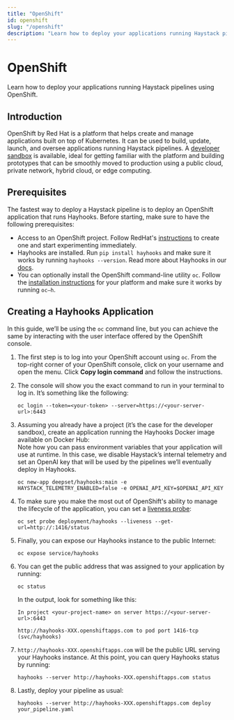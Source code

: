 ```yaml
---
title: "OpenShift"
id: openshift
slug: "/openshift"
description: "Learn how to deploy your applications running Haystack pipelines using OpenShift."
---
```


# OpenShift

Learn how to deploy your applications running Haystack pipelines using OpenShift.

## Introduction

OpenShift by Red Hat is a platform that helps create and manage applications built on top of Kubernetes. It can be used to build, update, launch, and oversee applications running Haystack pipelines. A [developer sandbox](https://developers.redhat.com/developer-sandbox) is available, ideal for getting familiar with the platform and building prototypes that can be smoothly moved to production using a public cloud, private network, hybrid cloud, or edge computing.

## Prerequisites

The fastest way to deploy a Haystack pipeline is to deploy an OpenShift application that runs Hayhooks. Before starting, make sure to have the following prerequisites:

- Access to an OpenShift project. Follow RedHat's [instructions](https://developers.redhat.com/developer-sandbox) to create one and start experimenting immediately.
- Hayhooks are installed. Run `pip install hayhooks` and make sure it works by running `hayhooks --version`. Read more about Hayhooks in our [docs](../hayhooks.mdx).
- You can optionally install the OpenShift command-line utility `oc`. Follow the [installation instructions](https://docs.openshift.com/container-platform/4.15/cli_reference/openshift_cli/getting-started-cli.html) for your platform and make sure it works by running `oc—h`.

## Creating a Hayhooks Application

In this guide, we’ll be using the `oc` command line, but you can achieve the same by interacting with the user interface offered by the OpenShift console.

1. The first step is to log into your OpenShift account using `oc`. From the top-right corner of your OpenShift console, click on your username and open the menu. Click **Copy login command** and follow the instructions.

2. The console will show you the exact command to run in your terminal to log in. It’s something like the following:  
   ```
   oc login --token=<your-token> --server=https://<your-server-url>:6443
   ```

3. Assuming you already have a project (it’s the case for the developer sandbox), create an application running the Hayhooks Docker image available on Docker Hub:  
   Note how you can pass environment variables that your application will use at runtime. In this case, we disable Haystack’s internal telemetry and set an OpenAI key that will be used by the pipelines we’ll eventually deploy in Hayhooks.
   ```
   oc new-app deepset/hayhooks:main -e HAYSTACK_TELEMETRY_ENABLED=false -e OPENAI_API_KEY=$OPENAI_API_KEY
   ```

4. To make sure you make the most out of OpenShift's ability to manage the lifecycle of the application, you can set a [liveness probe](https://kubernetes.io/docs/tasks/configure-pod-container/configure-liveness-readiness-startup-probes/):  
   ```
   oc set probe deployment/hayhooks --liveness --get-url=http://:1416/status
   ```

5. Finally, you can expose our Hayhooks instance to the public Internet:  
   ```
   oc expose service/hayhooks
   ```

6. You can get the public address that was assigned to your application by running:  

   ```
   oc status
   ```

   In the output, look for something like this:

   ```
   In project <your-project-name> on server https://<your-server-url>:6443

   http://hayhooks-XXX.openshiftapps.com to pod port 1416-tcp (svc/hayhooks)
   ```

7. `http://hayhooks-XXX.openshiftapps.com` will be the public URL serving your Hayhooks instance. At this point, you can query Hayhooks status by running:  
   ```
   hayhooks --server http://hayhooks-XXX.openshiftapps.com status
   ```

8. Lastly, deploy your pipeline as usual:  
   ```
   hayhooks --server http://hayhooks-XXX.openshiftapps.com deploy your_pipeline.yaml
   ```